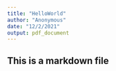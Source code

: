 ```yaml
---
title: "HelloWorld"
author: "Anonymous"
date: "12/2/2021"
output: pdf_document
---
```


## This is a markdown file